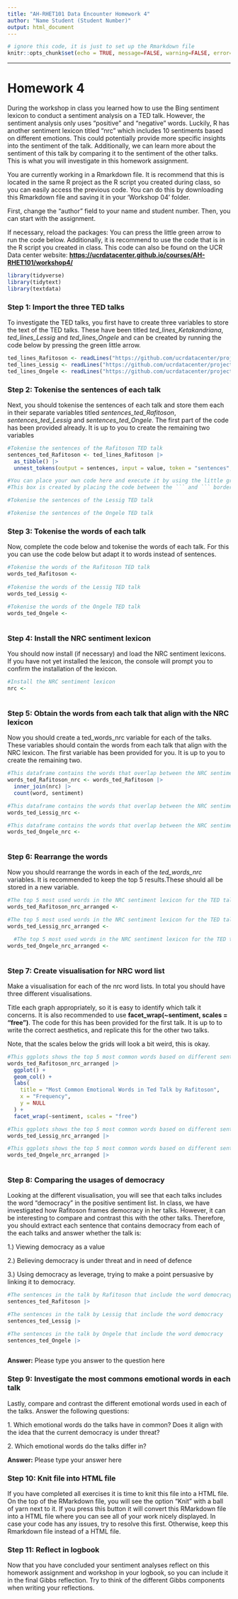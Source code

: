 ```yaml
---
title: "AH-RHET101 Data Encounter Homework 4"
author: "Name Student (Student Number)"
output: html_document
---
```


```r
# ignore this code, it is just to set up the Rmarkdown file
knitr::opts_chunk$set(echo = TRUE, message=FALSE, warning=FALSE, error=FALSE)
```

------------------------------------------------------------------------
# Homework 4

During the workshop in class you learned how to use the Bing sentiment lexicon to conduct a sentiment analysis on a TED talk. However, the sentiment analysis only uses "positive" and "negative" words. Luckily, R has another sentiment lexicon titled "nrc" which includes 10 sentiments based on different emotions. This could potentially provide more specific insights into the sentiment of the talk. Additionally, we can learn more about the sentiment of this talk by comparing it to the sentiment of the other talks. This is what you will investigate in this homework assignment.

You are currently working in a Rmarkdown file. It is recommend that this is located in the same R project as the R script you created during class, so you can easily access the previous code. You can do this by downloading this Rmarkdown file and saving it in your 'Workshop 04' folder.

First, change the "author" field to your name and student number. Then, you can start with the assignment.

If necessary, reload the packages: You can press the little green arrow to run the code below. Additionally, it is recommend to use the code that is in the R script you created in class. This code can also be found on the UCR Data center website: [**https://ucrdatacenter.github.io/courses/AH-RHET101/workshop4/**](https://ucrdatacenter.github.io/courses/AH-RHET101/workshop4/){.uri}

```r
library(tidyverse)
library(tidytext)
library(textdata)
```

### Step 1: Import the three TED talks

To investigate the TED talks, you first have to create three variables to store the text of the TED talks. These have been titled *ted_lines_Ketakandriana*, *ted_lines_Lessig* and *ted_lines_Ongele* and can be created by running the code below by pressing the green little arrow.

```r
ted_lines_Rafitoson <- readLines("https://github.com/ucrdatacenter/projects/raw/refs/heads/main/AH-RHET101/2025h1/Texts/Ted_Talk_Ketakandriana_Rafitoson.txt")
ted_lines_Lessig <- readLines("https://github.com/ucrdatacenter/projects/raw/refs/heads/main/AH-RHET101/2025h1/Texts/Ted_Talk_Lawrence_Lessig.txt")
ted_lines_Ongele <- readLines("https://github.com/ucrdatacenter/projects/raw/refs/heads/main/AH-RHET101/2025h1/Texts/Ted_Talk_Sofia_Ongele.txt")
```

### Step 2: Tokenise the sentences of each talk

Next, you should tokenise the sentences of each talk and store them each in their separate variables titled *sentences_ted_Rafitoson*, *sentences_ted_Lessig* and *sentences_ted_Ongele*. The first part of the code has been provided already. It is up to you to create the remaining two variables

```r
#Tokenise the sentences of the Rafitoson TED talk
sentences_ted_Rafitoson <- ted_lines_Rafitoson |>
  as_tibble() |> 
  unnest_tokens(output = sentences, input = value, token = "sentences", to_lower = FALSE)

#You can place your own code here and execute it by using the little green arrow.
#This box is created by placing the code between the ``` and ``` borders as well as the {r} message. This is good to know in case you accidentally delete one, or want to add another box yourself.

#Tokenise the sentences of the Lessig TED talk

#Tokenise the sentences of the Ongele TED talk


```

### Step 3: Tokenise the words of each talk

Now, complete the code below and tokenise the words of each talk. For this you can use the code below but adapt it to words instead of sentences.

```r
#Tokenise the words of the Rafitoson TED talk
words_ted_Rafitoson <-
  
#Tokenise the words of the Lessig TED talk
words_ted_Lessig <-
  
#Tokenise the words of the Ongele TED talk
words_ted_Ongele <-
  
```

### Step 4: Install the NRC sentiment lexicon

You should now install (if necessary) and load the NRC sentiment lexicons. If you have not yet installed the lexicon, the console will prompt you to confirm the installation of the lexicon.

```r
#Install the NRC sentiment lexicon
nrc <-
  
```

### Step 5: Obtain the words from each talk that align with the NRC lexicon

Now you should create a ted_words_nrc variable for each of the talks. These variables should contain the words from each talk that align with the NRC lexicon. The first variable has been provided for you. It is up to you to create the remaining two.

```r
#This dataframe contains the words that overlap between the NRC sentiment lexicon and the TED talk by Rafitoson
words_ted_Rafitoson_nrc <- words_ted_Rafitoson |>
  inner_join(nrc) |>  
  count(word, sentiment)

#This dataframe contains the words that overlap between the NRC sentiment lexicon and the TED talk by Lessig
words_ted_Lessig_nrc <- 

#This dataframe contains the words that overlap between the NRC sentiment lexicon and the TED talk by Ongele
words_ted_Ongele_nrc <- 
  
```

### Step 6: Rearrange the words

Now you should rearrange the words in each of the *ted_words_nrc* variables. It is recommended to keep the top 5 results.These should all be stored in a new variable.

```r
#The top 5 most used words in the NRC sentiment lexicon for the TED talk by Rafitoson
words_ted_Rafitoson_nrc_arranged <-

#The top 5 most used words in the NRC sentiment lexicon for the TED talk by Lessig
words_ted_Lessig_nrc_arranged <-

  #The top 5 most used words in the NRC sentiment lexicon for the TED talk by Ongele
words_ted_Ongele_nrc_arranged <-
  
```

### Step 7: Create visualisation for NRC word list

Make a visualisation for each of the nrc word lists. In total you should have three different visualisations.

Title each graph appropriately, so it is easy to identify which talk it concerns. It is also recommended to use **facet_wrap(\~sentiment, scales = "free")**. The code for this has been provided for the first talk. It is up to to write the correct aesthetics, and replicate this for the other two talks.

Note, that the scales below the grids will look a bit weird, this is okay.

```r
#This ggplots shows the top 5 most common words based on different sentiments in the TED talk by Rafitoson
words_ted_Rafitoson_nrc_arranged |> 
  ggplot() + 
  geom_col() + 
  labs(
    title = "Most Common Emotional Words in Ted Talk by Rafitoson",
    x = "Frequency", 
    y = NULL
  ) +
  facet_wrap(~sentiment, scales = "free")

#This ggplots shows the top 5 most common words based on different sentiments in the TED talk by Lessig
words_ted_Lessig_nrc_arranged |>

#This ggplots shows the top 5 most common words based on different sentiments in the TED talk by Ongele
words_ted_Ongele_nrc_arranged |>
  
```


### Step 8: Comparing the usages of democracy

Looking at the different visualisation, you will see that each talks includes the word "democracy" in the positive sentiment list. In class, we have investigated how Rafitoson frames democracy in her talks. However, it can be interesting to compare and contrast this with the other talks. Therefore, you should extract each sentence that contains democracy from each of the each talks and answer whether the talk is:

1.) Viewing democracy as a value

2.) Believing democracy is under threat and in need of defence

3.) Using democracy as leverage, trying to make a point persuasive by linking it to democracy.

```r
#The sentences in the talk by Rafitoson that include the word democracy
sentences_ted_Rafitoson |> 

#The sentences in the talk by Lessig that include the word democracy
sentences_ted_Lessig |> 

#The sentences in the talk by Ongele that include the word democracy
sentences_ted_Ongele |> 
  
```

**Answer:** Please type you answer to the question here

### Step 9: Investigate the most commons emotional words in each talk

Lastly, compare and contrast the different emotional words used in each of the talks. Answer the following questions:

1\. Which emotional words do the talks have in common? Does it align with the idea that the current democracy is under threat?

2\. Which emotional words do the talks differ in?

**Answer:** Please type your answer here

### Step 10: Knit file into HTML file

If you have completed all exercises it is time to knit this file into a HTML file. On the top of the RMarkdown file, you will see the option "Knit" with a ball of yarn next to it. If you press this button it will convert this RMarkdown file into a HTML file where you can see all of your work nicely displayed. In case your code has any issues, try to resolve this first. Otherwise, keep this Rmarkdown file instead of a HTML file.

### Step 11: Reflect in logbook

Now that you have concluded your sentiment analyses reflect on this homework assignment and workshop in your logbook, so you can include it in the final Gibbs reflection. Try to think of the different Gibbs components when writing your reflections.
